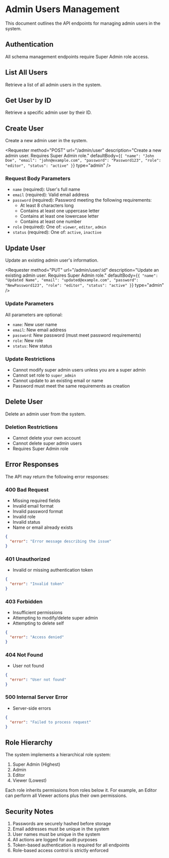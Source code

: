 
# Admin Users Management

This document outlines the API endpoints for managing admin users in the system.

## Authentication

All schema management endpoints require Super Admin role access.

## List All Users

Retrieve a list of all admin users in the system.

<Requester
  method="GET"
  url="/admin/users"
  description="Get all admin users. Requires Viewer role or above."
  type="admin"
/>

## Get User by ID

Retrieve a specific admin user by their ID.

<Requester
  method="GET"
  url="/admin/user/:id"
  description="Get a specific admin user. Requires Viewer role or above."
  type="admin"
/>

## Create User

Create a new admin user in the system.

<Requester
  method="POST"
  url="/admin/user"
  description="Create a new admin user. Requires Super Admin role."
  defaultBody={`{
  "name": "John Doe",
  "email": "john@example.com",
  "password": "Password123",
  "role": "editor",
  "status": "active"
}`}
  type="admin"
/>

### Request Body Parameters

- `name` (required): User's full name
- `email` (required): Valid email address
- `password` (required): Password meeting the following requirements:
  - At least 8 characters long
  - Contains at least one uppercase letter
  - Contains at least one lowercase letter
  - Contains at least one number
- `role` (required): One of: `viewer`, `editor`, `admin`
- `status` (required): One of: `active`, `inactive`

## Update User

Update an existing admin user's information.

<Requester
  method="PUT"
  url="/admin/user/:id"
  description="Update an existing admin user. Requires Super Admin role."
  defaultBody={`{
  "name": "Updated Name",
  "email": "updated@example.com",
  "password": "NewPassword123",
  "role": "editor",
  "status": "active"
}`}
  type="admin"
/>

### Update Parameters

All parameters are optional:

- `name`: New user name
- `email`: New email address
- `password`: New password (must meet password requirements)
- `role`: New role
- `status`: New status

### Update Restrictions

- Cannot modify super admin users unless you are a super admin
- Cannot set role to `super_admin`
- Cannot update to an existing email or name
- Password must meet the same requirements as creation

## Delete User

Delete an admin user from the system.

<Requester
  method="DELETE"
  url="/admin/user/:id"
  description="Delete an admin user. Requires Super Admin role."
  type="admin"
/>

### Deletion Restrictions

- Cannot delete your own account
- Cannot delete super admin users
- Requires Super Admin role

## Error Responses

The API may return the following error responses:

### 400 Bad Request

- Missing required fields
- Invalid email format
- Invalid password format
- Invalid role
- Invalid status
- Name or email already exists

```json
{
  "error": "Error message describing the issue"
}
```

### 401 Unauthorized

- Invalid or missing authentication token

```json
{
  "error": "Invalid token"
}
```

### 403 Forbidden

- Insufficient permissions
- Attempting to modify/delete super admin
- Attempting to delete self

```json
{
  "error": "Access denied"
}
```

### 404 Not Found

- User not found

```json
{
  "error": "User not found"
}
```

### 500 Internal Server Error

- Server-side errors

```json
{
  "error": "Failed to process request"
}
```

## Role Hierarchy

The system implements a hierarchical role system:

1. Super Admin (Highest)
2. Admin
3. Editor
4. Viewer (Lowest)

Each role inherits permissions from roles below it. For example, an Editor can perform all Viewer actions plus their own permissions.

## Security Notes

1. Passwords are securely hashed before storage
2. Email addresses must be unique in the system
3. User names must be unique in the system
4. All actions are logged for audit purposes
5. Token-based authentication is required for all endpoints
6. Role-based access control is strictly enforced
